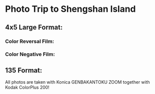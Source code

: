 # Photo Trip to Shengshan Island



## 4x5 Large Format:
### Color Reversal Film:
<Photo src={IMGG0711RDP453} json={IMGG0711RDP453JSON} />
<Photo src={IMGG0711RDP451} json={IMGG0711RDP451JSON} />
<Photo src={IMGG0711RDP454} json={IMGG0711RDP454JSON} />

### Color Negative Film:
<Photo src={_DSF6951} json={_DSF6951JSON} />
<Photo src={_DSF6950} json={_DSF6950JSON} />
<Photo src={_DSF6953} json={_DSF6953JSON} />
<Photo src={_DSF6955} json={_DSF6955JSON} />
<Photo src={_DSF6956} json={_DSF6956JSON} />

## 135 Format:
All photos are taken with Konica GENBAKANTOKU ZOOM together with Kodak ColorPlus 200!

<Photo src={IMG019} json={IMG019JSON} />
<Photo src={IMG020} json={IMG020JSON} />
<Photo src={IMG027} json={IMG027JSON} />
<Photo src={IMG049} json={IMG049JSON} />
<Photo src={IMG054} json={IMG054JSON} />
<Photo src={IMG056} json={IMG056JSON} />
<Photo src={IMG057} json={IMG057JSON} />
<Photo src={IMG060} json={IMG060JSON} />
<Photo src={IMG061} json={IMG061JSON} />
<Photo src={IMG068} json={IMG068JSON} />
<Photo src={IMG076} json={IMG076JSON} />
<Photo src={IMG078} json={IMG078JSON} />
<Photo src={IMG081} json={IMG081JSON} />
<Photo src={IMG084} json={IMG084JSON} />
<Photo src={IMG087} json={IMG087JSON} />
<Photo src={IMG093} json={IMG093JSON} />
<Photo src={IMG099} json={IMG099JSON} />
<Photo src={IMG103} json={IMG103JSON} />
<Photo src={IMG105} json={IMG105JSON} />
<Photo src={IMG112} json={IMG112JSON} />
<Photo src={IMG114} json={IMG114JSON} />
<Photo src={IMG118} json={IMG118JSON} />
<Photo src={IMG119} json={IMG119JSON} />
<Photo src={IMG120} json={IMG120JSON} />
<Photo src={IMG123} json={IMG123JSON} />
<Photo src={IMG124} json={IMG124JSON} />
<Photo src={IMG129} json={IMG129JSON} />